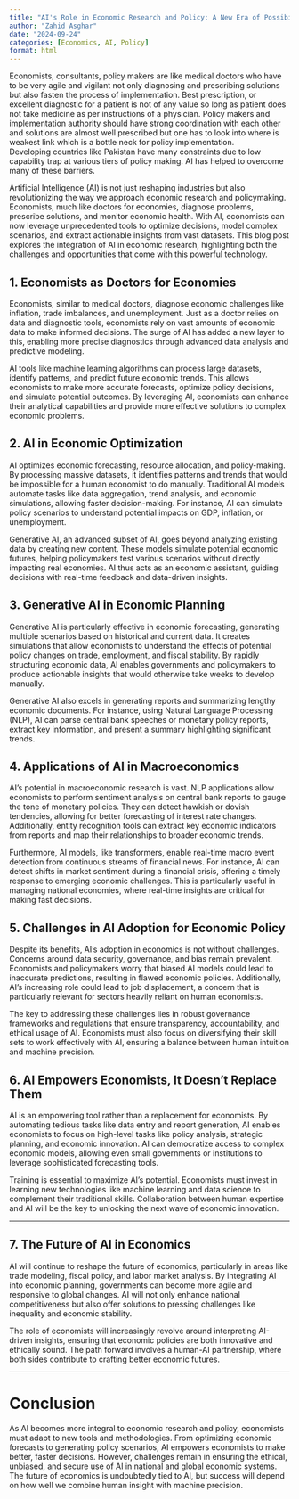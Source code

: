 ---
title: "AI's Role in Economic Research and Policy: A New Era of Possibility"
author: "Zahid Asghar"
date: "2024-09-24"
categories: [Economics, AI, Policy]
format: html
---

Economists, consultants, policy makers are like medical doctors who have to be very agile and vigilant not only diagnosing and prescribing solutions but also fasten the process of implementation. Best prescription, or excellent diagnostic for a patient is not of any value so long as patient does not take medicine as per instructions of a physician. Policy makers and implementation authority should have strong coordination with each other and solutions are almost well prescribed but one has to look into where is weakest link which is a bottle neck for policy implementation.  
Developing countries like Pakistan have many constraints due to low capability trap at various tiers of policy making. AI has helped to overcome many of these barriers.

Artificial Intelligence (AI) is not just reshaping industries but also revolutionizing the way we approach economic research and policymaking. Economists, much like doctors for economies, diagnose problems, prescribe solutions, and monitor economic health. With AI, economists can now leverage unprecedented tools to optimize decisions, model complex scenarios, and extract actionable insights from vast datasets. This blog post explores the integration of AI in economic research, highlighting both the challenges and opportunities that come with this powerful technology.

## 1. Economists as Doctors for Economies

Economists, similar to medical doctors, diagnose economic challenges like inflation, trade imbalances, and unemployment. Just as a doctor relies on data and diagnostic tools, economists rely on vast amounts of economic data to make informed decisions. The surge of AI has added a new layer to this, enabling more precise diagnostics through advanced data analysis and predictive modeling.

AI tools like machine learning algorithms can process large datasets, identify patterns, and predict future economic trends. This allows economists to make more accurate forecasts, optimize policy decisions, and simulate potential outcomes. By leveraging AI, economists can enhance their analytical capabilities and provide more effective solutions to complex economic problems. 

## 2. AI in Economic Optimization

AI optimizes economic forecasting, resource allocation, and policy-making. By processing massive datasets, it identifies patterns and trends that would be impossible for a human economist to do manually. Traditional AI models automate tasks like data aggregation, trend analysis, and economic simulations, allowing faster decision-making. For instance, AI can simulate policy scenarios to understand potential impacts on GDP, inflation, or unemployment.

Generative AI, an advanced subset of AI, goes beyond analyzing existing data by creating new content. These models simulate potential economic futures, helping policymakers test various scenarios without directly impacting real economies. AI thus acts as an economic assistant, guiding decisions with real-time feedback and data-driven insights.


## 3. Generative AI in Economic Planning

Generative AI is particularly effective in economic forecasting, generating multiple scenarios based on historical and current data. It creates simulations that allow economists to understand the effects of potential policy changes on trade, employment, and fiscal stability. By rapidly structuring economic data, AI enables governments and policymakers to produce actionable insights that would otherwise take weeks to develop manually.

Generative AI also excels in generating reports and summarizing lengthy economic documents. For instance, using Natural Language Processing (NLP), AI can parse central bank speeches or monetary policy reports, extract key information, and present a summary highlighting significant trends.



## 4. Applications of AI in Macroeconomics

AI’s potential in macroeconomic research is vast. NLP applications allow economists to perform sentiment analysis on central bank reports to gauge the tone of monetary policies. They can detect hawkish or dovish tendencies, allowing for better forecasting of interest rate changes. Additionally, entity recognition tools can extract key economic indicators from reports and map their relationships to broader economic trends.

Furthermore, AI models, like transformers, enable real-time macro event detection from continuous streams of financial news. For instance, AI can detect shifts in market sentiment during a financial crisis, offering a timely response to emerging economic challenges. This is particularly useful in managing national economies, where real-time insights are critical for making fast decisions.



## 5. Challenges in AI Adoption for Economic Policy

Despite its benefits, AI's adoption in economics is not without challenges. Concerns around data security, governance, and bias remain prevalent. Economists and policymakers worry that biased AI models could lead to inaccurate predictions, resulting in flawed economic policies. Additionally, AI’s increasing role could lead to job displacement, a concern that is particularly relevant for sectors heavily reliant on human economists.

The key to addressing these challenges lies in robust governance frameworks and regulations that ensure transparency, accountability, and ethical usage of AI. Economists must also focus on diversifying their skill sets to work effectively with AI, ensuring a balance between human intuition and machine precision.


## 6. AI Empowers Economists, It Doesn’t Replace Them

AI is an empowering tool rather than a replacement for economists. By automating tedious tasks like data entry and report generation, AI enables economists to focus on high-level tasks like policy analysis, strategic planning, and economic innovation. AI can democratize access to complex economic models, allowing even small governments or institutions to leverage sophisticated forecasting tools.

Training is essential to maximize AI’s potential. Economists must invest in learning new technologies like machine learning and data science to complement their traditional skills. Collaboration between human expertise and AI will be the key to unlocking the next wave of economic innovation.

---

## 7. The Future of AI in Economics

AI will continue to reshape the future of economics, particularly in areas like trade modeling, fiscal policy, and labor market analysis. By integrating AI into economic planning, governments can become more agile and responsive to global changes. AI will not only enhance national competitiveness but also offer solutions to pressing challenges like inequality and economic stability.

The role of economists will increasingly revolve around interpreting AI-driven insights, ensuring that economic policies are both innovative and ethically sound. The path forward involves a human-AI partnership, where both sides contribute to crafting better economic futures.

---

# Conclusion

As AI becomes more integral to economic research and policy, economists must adapt to new tools and methodologies. From optimizing economic forecasts to generating policy scenarios, AI empowers economists to make better, faster decisions. However, challenges remain in ensuring the ethical, unbiased, and secure use of AI in national and global economic systems. The future of economics is undoubtedly tied to AI, but success will depend on how well we combine human insight with machine precision.
